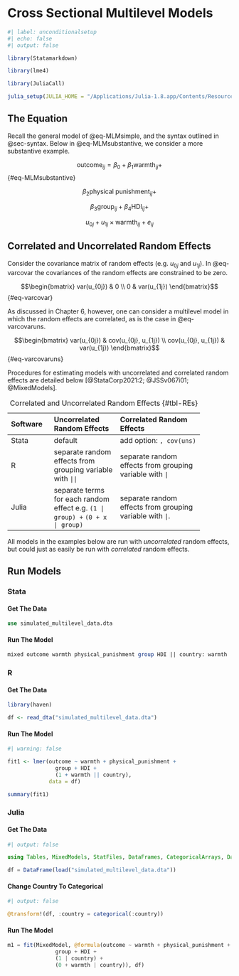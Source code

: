 # Cross Sectional Multilevel Models

```r
#| label: unconditionalsetup
#| echo: false
#| output: false

library(Statamarkdown)

library(lme4) 

library(JuliaCall)

julia_setup(JULIA_HOME = "/Applications/Julia-1.8.app/Contents/Resources/julia/bin")

```

## The Equation

Recall the general model of @eq-MLMsimple, and the syntax outlined in @sec-syntax. Below in @eq-MLMsubstantive, we consider a more substantive example.

$$\text{outcome}_{ij}= \beta_0 + \beta_1 \text{warmth}_{ij} +$$ {#eq-MLMsubstantive}

$$\beta_2 \text{physical punishment}_{ij} +$$

$$\beta_3 \text{group}_{ij} + \beta_4 \text{HDI}_{ij} +$$

$$u_{0j} + u_{1j} \times \text{warmth}_{ij} + e_{ij}$$ 

## Correlated and Uncorrelated Random Effects

Consider the covariance matrix of random effects (e.g. $u_{0j}$ and $u_{1j}$). In @eq-varcovar the covariances of the random effects are constrained to be zero.

$$\begin{bmatrix}
var(u_{0j}) & 0 \\
0 & var(u_{1j}) 
\end{bmatrix}$$ {#eq-varcovar}

As discussed in Chapter 6, however, one can consider a multilevel model in which the random effects are correlated, as is the case in @eq-varcovaruns.

$$\begin{bmatrix}
var(u_{0j}) & cov(u_{0j}, u_{1j}) \\
cov(u_{0j}, u_{1j}) & var(u_{1j}) 
\end{bmatrix}$$ {#eq-varcovaruns}

Procedures for estimating models with uncorrelated and correlated random effects are detailed below [@StataCorp2021:2; @JSSv067i01; @MixedModels].

-------------------------------------------------------------
Software    Uncorrelated          Correlated
            Random                Random
            Effects               Effects
----------- --------------------- ---------------------------
Stata       default               add option: `, cov(uns)`

R           separate random       separate random 
            effects from          effects from
            grouping variable     grouping variable
            with `||`             with `|`

Julia       separate terms        separate random 
            for each random       effects from
            effect e.g.           grouping variable
            `(1 | group) +`       with `|`.
            `(0 + x | group)`
-------------------------------------------------------------

: Correlated and Uncorrelated Random Effects {#tbl-REs}

All models in the examples below are run with *uncorrelated* random effects, but could just as easily be run with *correlated* random effects. 

## Run Models

::: {.panel-tabset group="language"}

### Stata

#### Get The Data 

```stata

use simulated_multilevel_data.dta

```

#### Run The Model

```stata

mixed outcome warmth physical_punishment group HDI || country: warmth

```

### R

#### Get The Data

```r

library(haven)

df <- read_dta("simulated_multilevel_data.dta")

```

#### Run The Model

```r
#| warning: false

fit1 <- lmer(outcome ~ warmth + physical_punishment + 
               group + HDI +
               (1 + warmth || country),
             data = df)

summary(fit1)

```

### Julia

#### Get The Data

```julia
#| output: false

using Tables, MixedModels, StatFiles, DataFrames, CategoricalArrays, DataFramesMeta

df = DataFrame(load("simulated_multilevel_data.dta"))

```

#### Change Country To Categorical

```julia
#| output: false

@transform!(df, :country = categorical(:country))

```

#### Run The Model

```julia

m1 = fit(MixedModel, @formula(outcome ~ warmth + physical_punishment + 
               group + HDI +
               (1 | country) +
               (0 + warmth | country)), df)

```


:::





